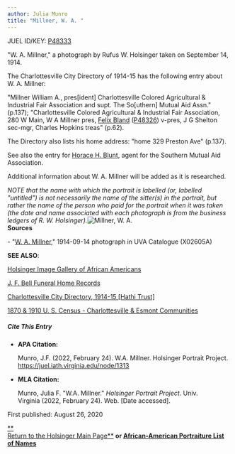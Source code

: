 ```yaml
---
author: Julia Munro
title: "Millner, W. A. "
---
```

JUEL ID/KEY: [P48333](http://juel.iath.virginia.edu/public_person?person=48333 "P48333")

"W. A. Millner," a photograph by Rufus W. Holsinger taken on September 14, 1914.

The Charlottesville City Directory of 1914-15 has the following entry about W. A. Millner: 

"Millner William A., pres\[ident\] Charlottesville Colored Agricultural & Industrial Fair Association and supt. The So\[uthern\] Mutual Aid Assn." (p.137); "Charlottesville Colored Agricultural & Industrial Fair Association, 280 W Main, W A Millner pres, [Felix Bland](http://juel.iath.virginia.edu/node/1305 "Bland, Felix") ([P48326](http://juel.iath.virginia.edu/public_person?person=48326 "P48326")) v-pres, J G Shelton sec-mgr, Charles Hopkins treas" (p.62).

The Directory also lists his home address: "home 329 Preston Ave" (p.137). 

See also the entry for [Horace H. Blunt](http://juel.iath.virginia.edu/node/1474 "Blunt, Horace H."), agent for the Southern Mutual Aid Association. 

Additional information about W. A. Millner will be added as it is researched.  
  

_NOTE that the name with which the portrait is labelled (or, labelled "untitled") is not necessarily the name of the sitter(s) in the portrait, but rather the name of the person who paid for the portrait when it was taken (the date and name associated with each photograph is from the business ledgers of R. W. Holsinger)._![Millner, W. A.](https://iiif.lib.virginia.edu/iiif/uva-lib:1042522/full/778,561/0/default.jpg "Millner, W. A. ")   
**Sources**

\- "[W. A. Millner](https://search.lib.virginia.edu/catalog/uva-lib:1042522#?c=0&m=0&s=0&cv=0&xywh=61%2C56%2C3725%2C2762 "Millner, William A.")," 1914-09-14 photograph in UVA Catalogue (X02605A) 

**SEE ALSO**:

[Holsinger Image Gallery of African Americans](http://rwholsingerphotos.org/images.php "Holsinger Image Gallery of African Americans")

[J. F. Bell Funeral Home Records](http://www2.vcdh.virginia.edu/afam/raceandplace/perl_scripts/funeral_search.html "J. F. Bell Funeral Home Database")

[Charlottesville City Directory, 1914-15 \[Hathi Trust\]](https://catalog.hathitrust.org/Record/101954103 "Charlottesville City Directory, 1914-15") 

[1870 & 1910 U. S. Census - Charlottesville & Esmont Communities](http://www2.vcdh.virginia.edu/afam/raceandplace/census/search_both.html "1870 & 1910 U. S. Census: Charlottesville and Esmont Communities")

##### **Cite This Entry**

*   **APA Citation:**
    
    Munro, J.F. (2022, February 24). W.A. Millner. Holsinger Portrait Project. https://juel.iath.virginia.edu/node/1313
    
*   **MLA Citation:**
    
    Munro, Julia F. "W.A. Millner." _Holsinger Portrait Project_. Univ. Virginia (2022, February 24). Web. \[Date accessed\].
    

  
First published: August 26, 2020     

[**  
Return to the Holsinger Main Page**](http://juel.iath.virginia.edu/node/980) **or [African-American Portraiture List of Names](http://juel.iath.virginia.edu/node/996)**
